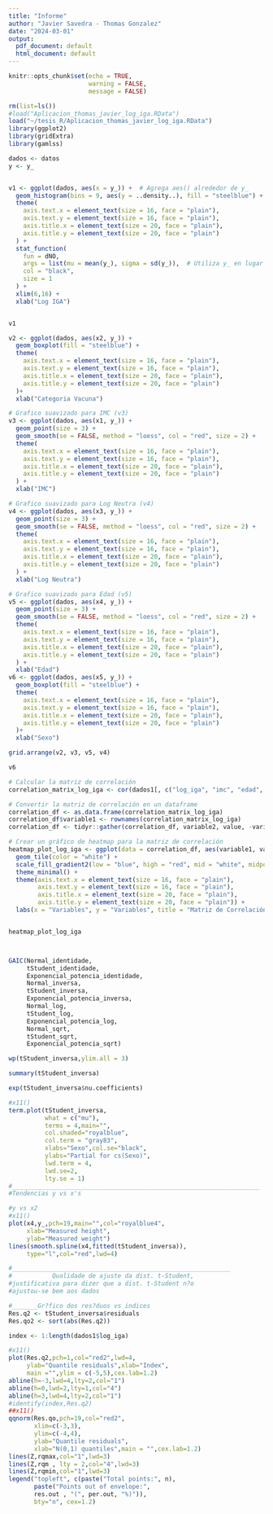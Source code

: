 ```yaml
---
title: "Informe"
author: "Javier Savedra - Thomas Gonzalez"
date: "2024-03-01"
output:
  pdf_document: default
  html_document: default
---
```


```r
knitr::opts_chunk$set(echo = TRUE,
                      warning = FALSE,
                      message = FALSE)
```


```r
rm(list=ls())
#load("Aplicacion_thomas_javier_log_iga.RData")
load("~/tesis_R/Aplicacion_thomas_javier_log_iga.RData")
library(ggplot2)
library(gridExtra)
library(gamlss)

dados <- datos
y <- y_


v1 <- ggplot(dados, aes(x = y_)) +  # Agrega aes() alrededor de y_
  geom_histogram(bins = 9, aes(y = ..density..), fill = "steelblue") +
  theme(
    axis.text.x = element_text(size = 16, face = "plain"),
    axis.text.y = element_text(size = 16, face = "plain"),
    axis.title.x = element_text(size = 20, face = "plain"),
    axis.title.y = element_text(size = 20, face = "plain")
  ) +
  stat_function(
    fun = dNO,
    args = list(mu = mean(y_), sigma = sd(y_)),  # Utiliza y_ en lugar de y
    col = "black",
    size = 1
  ) +
  xlim(6,16) +
  xlab("Log IGA")


v1

v2 <- ggplot(dados, aes(x2, y_)) +
  geom_boxplot(fill = "steelblue") +
  theme(
    axis.text.x = element_text(size = 16, face = "plain"),
    axis.text.y = element_text(size = 16, face = "plain"),  
    axis.title.x = element_text(size = 20, face = "plain"),
    axis.title.y = element_text(size = 20, face = "plain")
  )+
  xlab("Categoria Vacuna")

# Grafico suavizado para IMC (v3)
v3 <- ggplot(dados, aes(x1, y_)) +
  geom_point(size = 3) +
  geom_smooth(se = FALSE, method = "loess", col = "red", size = 2) + 
  theme(
    axis.text.x = element_text(size = 16, face = "plain"),
    axis.text.y = element_text(size = 16, face = "plain"),  
    axis.title.x = element_text(size = 20, face = "plain"),
    axis.title.y = element_text(size = 20, face = "plain")
  ) +
  xlab("IMC")

# Grafico suavizado para Log Neutra (v4)
v4 <- ggplot(dados, aes(x3, y_)) +
  geom_point(size = 3) +
  geom_smooth(se = FALSE, method = "loess", col = "red", size = 2) + 
  theme(
    axis.text.x = element_text(size = 16, face = "plain"),
    axis.text.y = element_text(size = 16, face = "plain"),  
    axis.title.x = element_text(size = 20, face = "plain"),
    axis.title.y = element_text(size = 20, face = "plain")
  ) +
  xlab("Log Neutra")

# Grafico suavizado para Edad (v5)
v5 <- ggplot(dados, aes(x4, y_)) +
  geom_point(size = 3) +
  geom_smooth(se = FALSE, method = "loess", col = "red", size = 2) +
  theme(
    axis.text.x = element_text(size = 16, face = "plain"),
    axis.text.y = element_text(size = 16, face = "plain"),  
    axis.title.x = element_text(size = 20, face = "plain"),
    axis.title.y = element_text(size = 20, face = "plain")
  ) +
  xlab("Edad")
v6 <- ggplot(dados, aes(x5, y_)) +
  geom_boxplot(fill = "steelblue") +
  theme(
    axis.text.x = element_text(size = 16, face = "plain"),
    axis.text.y = element_text(size = 16, face = "plain"),  
    axis.title.x = element_text(size = 20, face = "plain"),
    axis.title.y = element_text(size = 20, face = "plain")
  )+
  xlab("Sexo")

grid.arrange(v2, v3, v5, v4)

v6

# Calcular la matriz de correlación
correlation_matrix_log_iga <- cor(dados1[, c("log_iga", "imc", "edad", "log_neutra")])

# Convertir la matriz de correlación en un dataframe
correlation_df <- as.data.frame(correlation_matrix_log_iga)
correlation_df$variable1 <- rownames(correlation_matrix_log_iga)
correlation_df <- tidyr::gather(correlation_df, variable2, value, -variable1)

# Crear un gráfico de heatmap para la matriz de correlación
heatmap_plot_log_iga <- ggplot(data = correlation_df, aes(variable1, variable2, fill = value)) +
  geom_tile(color = "white") +
  scale_fill_gradient2(low = "blue", high = "red", mid = "white", midpoint = 0, limit = c(-1,1), space = "Lab", name="Correlation") +
  theme_minimal() +
  theme(axis.text.x = element_text(size = 16, face = "plain"),
        axis.text.y = element_text(size = 16, face = "plain"),
        axis.title.x = element_text(size = 20, face = "plain"),
        axis.title.y = element_text(size = 20, face = "plain")) +
  labs(x = "Variables", y = "Variables", title = "Matriz de Correlación (log Iga vs. x1, x3, x4)")


heatmap_plot_log_iga



GAIC(Normal_identidade,
     tStudent_identidade,
     Exponencial_potencia_identidade,
     Normal_inversa,
     tStudent_inversa,
     Exponencial_potencia_inversa,
     Normal_log,
     tStudent_log,
     Exponencial_potencia_log,
     Normal_sqrt,
     tStudent_sqrt,
     Exponencial_potencia_sqrt)

wp(tStudent_inversa,ylim.all = 3)

summary(tStudent_inversa)

exp(tStudent_inversa$nu.coefficients)

#x11()
term.plot(tStudent_inversa, 
          what = c("mu"),
          terms = 4,main="",
          col.shaded="royalblue",
          col.term = "gray83",
          xlabs="Sexo",col.se="black",
          ylabs="Partial for cs(Sexo)",
          lwd.term = 4,
          lwd.se=2,
          lty.se = 1)
#____________________________________________________________________
#Tendencias y vs x's 

#y vs x2
#x11()
plot(x4,y_,pch=19,main="",col="royalblue4",
     xlab="Measured height",
     ylab="Measured weight")
lines(smooth.spline(x4,fitted(tStudent_inversa)),
     type="l",col="red",lwd=4)

#____________________________________________________________
#           Qualidade de ajuste da dist. t-Student,
#justificativa para dizer que a dist. t-Student n?o 
#ajustou-se bem aos dados

#_______Gr?fico dos res?duos vs indices 
Res.q2 <- tStudent_inversa$residuals
Res.qo2 <- sort(abs(Res.q2))

index <- 1:length(dados1$log_iga)

#x11()
plot(Res.q2,pch=1,col="red2",lwd=4,
     ylab="Quantile residuals",xlab="Index",
     main ="",ylim = c(-5,5),cex.lab=1.2)
abline(h=-3,lwd=4,lty=2,col="1")
abline(h=0,lwd=2,lty=1,col="4")
abline(h=3,lwd=4,lty=2,col="1")
#identify(index,Res.q2)
##x11()
qqnorm(Res.qo,pch=19,col="red2",
       xlim=c(-3,3),
       ylim=c(-4,4),
       ylab="Quantile residuals",
       xlab="N(0,1) quantiles",main = "",cex.lab=1.2)
lines(Z,rqmax,col="1",lwd=3)
lines(Z,rqm , lty = 2,col="4",lwd=3)
lines(Z,rqmin,col="1",lwd=3)
legend("topleft", c(paste("Total points:", n),
       paste("Points out of envelope:",
       res.out , "(", per.out, "%)")),
       bty="n", cex=1.2)

```

